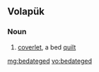 ==Volapük==

===Noun===
{{infl|vo|noun}}

# [[coverlet]], a bed [[quilt]]

[[mg:bedateged]]
[[vo:bedateged]]